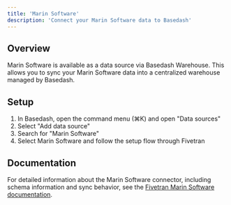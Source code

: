 ```yaml
---
title: 'Marin Software'
description: 'Connect your Marin Software data to Basedash'
---
```


## Overview

Marin Software is available as a data source via Basedash Warehouse. This allows you to sync your Marin Software data into a centralized warehouse managed by Basedash.

## Setup

1. In Basedash, open the command menu (⌘K) and open "Data sources"
2. Select "Add data source"
3. Search for "Marin Software"
4. Select Marin Software and follow the setup flow through Fivetran

## Documentation

For detailed information about the Marin Software connector, including schema information and sync behavior, see the [Fivetran Marin Software documentation](https://fivetran.com/docs/connectors/applications/marin-software).
